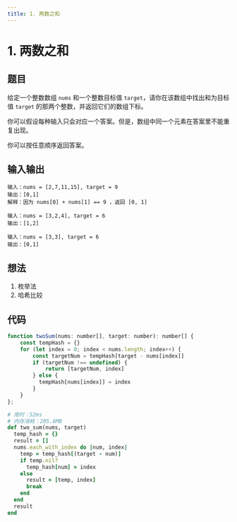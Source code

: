 ```yaml
---
title: 1. 两数之和
---
```



# 1. 两数之和

## 题目

<BrowserWindow url='https://leetcode-cn.com/problems/two-sum/'>

  给定一个整数数组 `nums` 和一个整数目标值 `target`，请你在该数组中找出和为目标值 `target`  的那两个整数，并返回它们的数组下标。

  你可以假设每种输入只会对应一个答案。但是，数组中同一个元素在答案里不能重复出现。

  你可以按任意顺序返回答案。

</BrowserWindow>


## 输入输出

<Tabs groupId="solutions">
  <TabItem value="example1" label="示例1">

    输入：nums = [2,7,11,15], target = 9
    输出：[0,1]
    解释：因为 nums[0] + nums[1] == 9 ，返回 [0, 1]

  </TabItem>
  <TabItem value="example2" label="示例2">

    输入：nums = [3,2,4], target = 6
    输出：[1,2]

  </TabItem>
  <TabItem value="example3" label="示例3">

    输入：nums = [3,3], target = 6
    输出：[0,1]

  </TabItem>
</Tabs>

## 想法

1. 枚举法
2. 哈希比较

## 代码

<Tabs groupId="solutions">
  <TabItem value="ts" label="TypeScript">

```js
function twoSum(nums: number[], target: number): number[] {
    const tempHash = {}
    for (let index = 0; index < nums.length; index++) {
        const targetNum = tempHash[target - nums[index]]
        if (targetNum !== undefined) {
            return [targetNum, index]
        } else {
          tempHash[nums[index]] = index
        }
    }
};
```

  </TabItem>
  <TabItem value="ruby" label="Ruby">

```ruby
# 用时：52ms
# 内存消耗：205.6MB
def two_sum(nums, target)
  temp_hash = {}
  result = []
  nums.each_with_index do |num, index|
    temp = temp_hash[(target - num)]
    if temp.nil?
      temp_hash[num] = index
    else
      result = [temp, index]
      break
    end
  end
  result
end
```

  </TabItem>
</Tabs>

